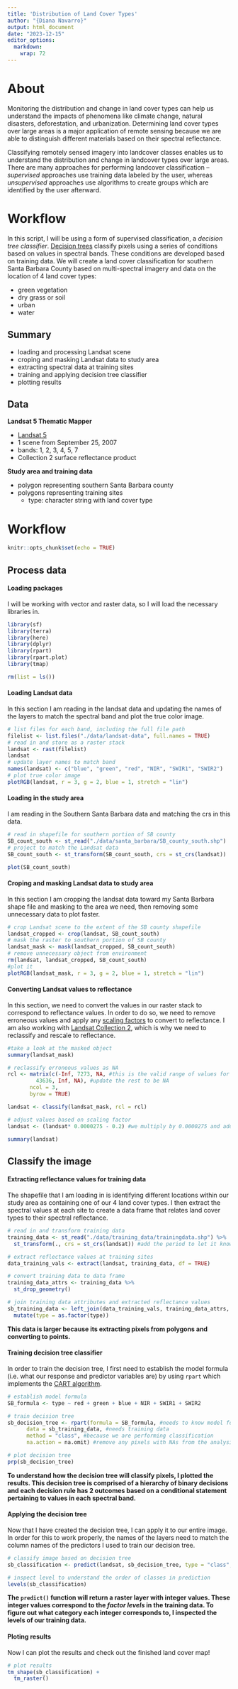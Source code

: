 ```yaml
---
title: 'Distribution of Land Cover Types'
author: "{Diana Navarro}"
output: html_document
date: "2023-12-15"
editor_options: 
  markdown: 
    wrap: 72
---
```

# About

Monitoring the distribution and change in land cover types can help us understand the impacts of phenomena like climate change, natural disasters, deforestation, and urbanization. Determining land cover types over large areas is a major application of remote sensing because we are able to distinguish different materials based on their spectral reflectance. 

Classifying remotely sensed imagery into landcover classes enables us to understand the distribution and change in landcover types over large areas. There are many approaches for performing landcover classification -- *supervised* approaches use training data labeled by the user, whereas *unsupervised* approaches use algorithms to create groups which are identified by the user afterward.\

# Workflow 
In this script, I will be using a form of supervised classification, a *decision tree classifier*. [Decision trees](https://medium.com/@ml.at.berkeley/machine-learning-crash-course-part-5-decision-trees-and-ensemble-models-dcc5a36af8cd) classify pixels using a series of conditions based on values in spectral bands. These conditions are developed based on training data. We will create a land cover classification for southern Santa Barbara County based on multi-spectral imagery and data on the location of 4 land cover types:

-   green vegetation\
-   dry grass or soil\
-   urban\
-   water\

## Summary

-   loading and processing Landsat scene\
-   croping and masking Landsat data to study area\
-   extracting spectral data at training sites\
-   training and applying decision tree classifier\
-   plotting results

## Data

**Landsat 5 Thematic Mapper**\

-   [Landsat 5](https://www.usgs.gov/landsat-missions/landsat-5)
-   1 scene from September 25, 2007\
-   bands: 1, 2, 3, 4, 5, 7
-   Collection 2 surface reflectance product\

**Study area and training data**

-   polygon representing southern Santa Barbara county
-   polygons representing training sites\
    - type: character string with land cover type\

# Workflow
```r
knitr::opts_chunk$set(echo = TRUE)
```
## Process data

#### Loading packages
I will be working with vector and raster data, so I will load the necessary libraries in.

```r
library(sf)
library(terra)
library(here)
library(dplyr)
library(rpart)
library(rpart.plot)
library(tmap)

rm(list = ls())

```

#### Loading Landsat data

In this section I am reading in the landsat data and updating the names of the layers to match the spectral band and plot the true color image.

```r
# list files for each band, including the full file path
filelist <- list.files("./data/landsat-data", full.names = TRUE)
# read in and store as a raster stack
landsat <- rast(filelist)
landsat
# update layer names to match band
names(landsat) <- c("blue", "green", "red", "NIR", "SWIR1", "SWIR2")
# plot true color image
plotRGB(landsat, r = 3, g = 2, blue = 1, stretch = "lin")
```

#### Loading in the study area
I am reading in the Southern Santa Barbara data and matching the crs in this data.

```r
# read in shapefile for southern portion of SB county
SB_count_south <- st_read("./data/santa_barbara/SB_county_south.shp")
# project to match the Landsat data
SB_count_south <- st_transform(SB_count_south, crs = st_crs(landsat))

plot(SB_count_south)
```

#### Croping and masking Landsat data to study area

In this section I am cropping the landsat data toward my Santa Barbara shape file and masking to the area we need, then removing some unnecessary data to plot faster. 

```r
# crop Landsat scene to the extent of the SB county shapefile
landsat_cropped <- crop(landsat, SB_count_south)
# mask the raster to southern portion of SB county
landsat_mask <- mask(landsat_cropped, SB_count_south)
# remove unnecessary object from environment
rm(landsat, landsat_cropped, SB_count_south)
#plot it 
plotRGB(landsat_mask, r = 3, g = 2, blue = 1, stretch = "lin")
```

#### Converting Landsat values to reflectance
In this section, we need to convert the values in our raster stack to correspond to reflectance values. In order to do so, we need to remove erroneous values and apply any [scaling factors](https://www.usgs.gov/faqs/how-do-i-use-scale-factor-landsat-level-2-science-products#:~:text=Landsat%20Collection%202%20surface%20temperature,the%20scale%20factor%20is%20applied.) to convert to reflectance. I am also working with [Landsat Collection 2](https://www.usgs.gov/landsat-missions/landsat-collection-2), which is why we need to reclassify and rescale to reflectance.

```r
#take a look at the masked object 
summary(landsat_mask)

# reclassify erroneous values as NA
rcl <- matrix(c(-Inf, 7273, NA, #this is the valid range of values for the collection needed
         43636, Inf, NA), #update the rest to be NA
       ncol = 3, 
       byrow = TRUE)

landsat <- classify(landsat_mask, rcl = rcl)

# adjust values based on scaling factor
landsat <- (landsat* 0.0000275 - 0.2) #we multiply by 0.0000275 and add scale factor of -.2 to update values to scale

summary(landsat)
```


## Classify the image

#### Extracting reflectance values for training data
The shapefile that I am loading in is identifying different locations within our study area as containing one of our 4 land cover types. I then extract the spectral values at each site to create a data frame that relates land cover types to their spectral reflectance.

```r
# read in and transform training data
training_data <- st_read("./data/training_data/trainingdata.shp") %>% 
  st_transform(., crs = st_crs(landsat)) #add the period to let it know to use the data you piped in 

# extract reflectance values at training sites
data_training_vals <- extract(landsat, training_data, df = TRUE)

# convert training data to data frame
training_data_attrs <- training_data %>% 
  st_drop_geometry()

# join training data attributes and extracted reflectance values
sb_training_data <- left_join(data_training_vals, training_data_attrs, by = c("ID" = "id")) %>% 
  mutate(type = as.factor(type))
```
**This data is larger because its extracting pixels from polygons and converting to points.**

#### Training decision tree classifier
In order to train the decision tree, I first need to establish the model formula (i.e. what our response and predictor variables are) by using `rpart` which implements the [CART algorithm](https://medium.com/geekculture/decision-trees-with-cart-algorithm-7e179acee8ff).

```r
# establish model formula
SB_formula <- type ~ red + green + blue + NIR + SWIR1 + SWIR2

# train decision tree
sb_decision_tree <- rpart(formula = SB_formula, #needs to know model formula
      data = sb_training_data, #needs training data 
      method = "class", #because we are performing classification
      na.action = na.omit) #remove any pixels with NAs from the analysis

# plot decision tree
prp(sb_decision_tree)

```

**To understand how the decision tree will classify pixels, I plotted the results. This decision tree is comprised of a hierarchy of binary decisions and each decision rule has 2 outcomes based on a conditional statement pertaining to values in each spectral band.**

#### Applying the decision tree
Now that I have created the decision tree, I can apply it to our entire image. In order for this to work properly, the names of the layers need to match the column names of the predictors I used to train our decision tree. 

```r
# classify image based on decision tree
sb_classification <- predict(landsat, sb_decision_tree, type = "class", na.rm = TRUE) #predict allows us to apply model to our data

# inspect level to understand the order of classes in prediction
levels(sb_classification)

```

**The `predict()` function will return a raster layer with integer values. These integer values correspond to the *factor levels* in the training data. To figure out what category each integer corresponds to, I inspected the levels of our training data. **

#### Ploting results
Now I can plot the results and check out the finished land cover map!

```r
# plot results
tm_shape(sb_classification) +
  tm_raster()

```
